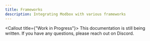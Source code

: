 ```yaml
---
title: Frameworks
description: Integrating Modbox with various frameworks
---
```


<Callout title={"Work in Progress"}>
  This documentation is still being written. If you have any questions, please
  reach out on Discord.
</Callout>

